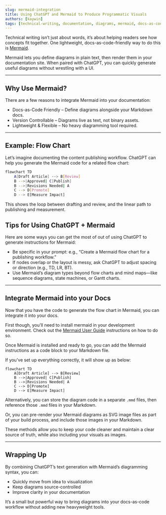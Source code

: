```yaml
---
slug: mermaid-integration
title: Using ChatGPT and Mermaid to Produce Programmatic Visuals
authors: [kaywin]
tags: [technical-writing, documentation, diagrams, mermaid, docs-as-code]
---
```


Technical writing isn’t just about words, it’s about helping readers see how concepts fit together. One lightweight, docs-as-code-friendly way to do this is [Mermaid](https://mermaid.js.org/).

Mermaid lets you define diagrams in plain text, then render them in your documentation site. When paired with ChatGPT, you can quickly generate useful diagrams without wrestling with a UI.

---

## Why Use Mermaid?
There are a few reasons to integrate Mermaid into your documentation:
- Docs-as-Code Friendly – Define diagrams alongside your Markdown docs.
- Version Controllable – Diagrams live as text, not binary assets.
- Lightweight & Flexible – No heavy diagramming tool required.

---

## Example: Flow Chart

Let’s imagine documenting the content publishing workflow. ChatGPT can help you generate the Mermaid code for a related flow chart:

```bash title="Mermaid"
flowchart TD
    A[Draft Article] --> B[Review]
    B -->|Approved| C[Publish]
    B -->|Revisions Needed| A
    C --> D[Promote]
    D --> E[Measure Impact]
```

This shows the loop between drafting and review, and the linear path to publishing and measurement.

## Tips for Using ChatGPT + Mermaid

Here are some ways you can get the most of out of using ChatGPT to generate instructions for Mermaid:
- Be specific in your prompt: e.g., “Create a Mermaid flow chart for a publishing workflow.”
- If nodes overlap or the layout is messy, ask ChatGPT to adjust spacing or direction (e.g., TD, LR, BT).
- Use Mermaid’s diagram types beyond flow charts and mind maps—like sequence diagrams, state machines, or Gantt charts.

---

## Integrate Mermaid into your Docs

Now that you have the code to generate the flow chart in Mermaid, you can integrate it into your docs.

First though, you'll need to install mermaid in your development environment. Check out the [Mermaid User Guide](https://mermaid.js.org/intro/getting-started.html) instructions on how to do so.

Once Mermaid is installed and ready to go, you can add the Mermaid instructions as a code block to your Markdown file.

If you've set up everything correctly, it will show up as below:

```mermaid
flowchart TD
    A[Draft Article] --> B[Review]
    B -->|Approved| C[Publish]
    B -->|Revisions Needed| A
    C --> D[Promote]
    D --> E[Measure Impact]
```
Alternatively, you can store the diagram code in a separate `.mmd` files, then reference those `.mmd` files in your Markdown.

Or, you can pre-render your Mermaid diagrams as SVG image files as part of your build process, and include those images in your Markdown.

These methods allow you to keep your code cleaner and maintain a clear source of truth, while also including your visuals as images.

---

## Wrapping Up

By combining ChatGPT’s text generation with Mermaid’s diagramming syntax, you can:
- Quickly move from idea to visualization
- Keep diagrams source-controlled
- Improve clarity in your documentation

It’s a small but powerful way to bring diagrams into your docs-as-code workflow without adding new heavyweight tools.